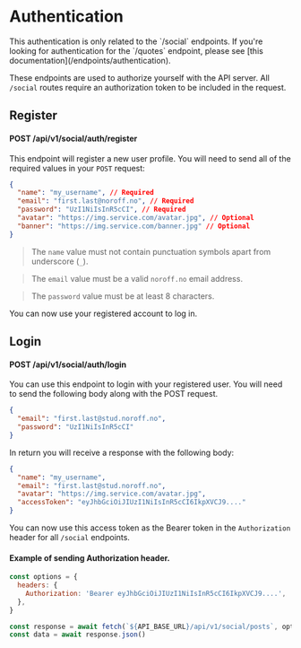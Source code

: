 
# Authentication

<Callout>
  This authentication is only related to the `/social` endpoints. If you're
  looking for authentication for the `/quotes` endpoint, please see [this
  documentation](/endpoints/authentication).
</Callout>

These endpoints are used to authorize yourself with the API server. All `/social` routes require an authorization token to be included in the request.

## Register

#### POST /api/v1/social/auth/register

This endpoint will register a new user profile. You will need to send all of the required values in your `POST` request:

```json
{
  "name": "my_username", // Required
  "email": "first.last@noroff.no", // Required
  "password": "UzI1NiIsInR5cCI", // Required
  "avatar": "https://img.service.com/avatar.jpg", // Optional
  "banner": "https://img.service.com/banner.jpg" // Optional
}
```

> The `name` value must not contain punctuation symbols apart from underscore (`_`).

> The `email` value must be a valid `noroff.no` email address.

> The `password` value must be at least 8 characters.

You can now use your registered account to log in.

## Login

#### POST /api/v1/social/auth/login

You can use this endpoint to login with your registered user. You will need to send the following body along with the POST request.

```json
{
  "email": "first.last@stud.noroff.no",
  "password": "UzI1NiIsInR5cCI"
}
```

In return you will receive a response with the following body:

```json
{
  "name": "my_username",
  "email": "first.last@stud.noroff.no",
  "avatar": "https://img.service.com/avatar.jpg",
  "accessToken": "eyJhbGciOiJIUzI1NiIsInR5cCI6IkpXVCJ9...."
}
```

You can now use this access token as the Bearer token in the `Authorization` header for all `/social` endpoints.

#### Example of sending Authorization header.

```js
const options = {
  headers: {
    Authorization: 'Bearer eyJhbGciOiJIUzI1NiIsInR5cCI6IkpXVCJ9....',
  },
}

const response = await fetch(`${API_BASE_URL}/api/v1/social/posts`, options)
const data = await response.json()
```

